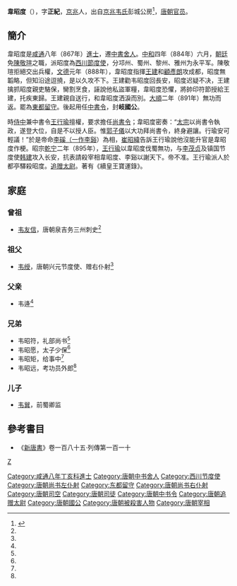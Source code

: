 '''韋昭度'''（{{bd|9世纪||895年|catIdx=W韋}}），字'''正紀'''，[[京兆|京兆]]人，出自[[京兆韦氏|京兆韦氏]]彭城公房<ref name=autogenerated1>{{Cite book | author =尚民杰 | title = 《唐长安家族葬地出土墓志辑纂》| location =北京| publisher =商务印书馆 | date=2019.04  | pages =447 |ISBN =978-7-100-16525-9| accessdate = 2019-08-07 | url = | language= zh-hant| quote = }}</ref>，[[唐朝|唐朝]][[官员|官员]]。

== 簡介 ==
韋昭度是[[咸通|咸通]]八年（867年）[[進士|進士]]，遷[[中書舍人|中書舍人]]。[[中和_(唐朝)|中和]]四年（884年）六月，[[唐朝政府|朝廷]]免[[陳敬瑄|陳敬瑄]]之職，派昭度為[[西川節度使|西川節度使]]，分邛州、蜀州、黎州、雅州为永平军。陳敬瑄拒絕交出兵權，[[文德_(唐朝)|文德]]元年（888年），韋昭度指揮[[王建_(前蜀)|王建]]和[[顧彥朗|顧彥朗]]攻成都，昭度無韜略，但知沿途逗撓，是以久攻不下。王建勸韦昭度回長安，昭度迟疑不决，王建擒抓昭度親吏駱保，臠割烹食，誣說他私盜軍糧，韋昭度恐懼，將帥印符節授給王建，托疾東歸。王建親自送行，和韋昭度洒淚而別。[[大順_(唐昭宗)|大順]]二年（891年）無功而返。罷為[[東都留守|東都留守]]。後起用任[[中書令|中書令]]，封'''岐國公'''。

時[[侍中|侍中]]兼中書令[[王行瑜|王行瑜]]擅權，要求擔任[[尚書令|尚書令]]；韋昭度密奏：“[[唐太宗|太宗]]以尚書令執政，遂登大位，自是不以授人臣。惟[[郭子儀|郭子儀]]以大功拜尚書令，終身避讓。行瑜安可輕議！”於是帝命[[李磎|李磎（一作李谿]]）為相，[[崔昭緯|崔昭緯]]告訴王行瑜說他沒能升官是韋昭度作梗。昭宗[[乾宁|乾宁]]二年（895年），[[王行瑜|王行瑜]]以韋昭度伐蜀無功，与[[李茂贞|李茂贞]]及镇国节度使[[韩建|韩建]]攻入长安，抗表請殺宰相韋昭度、李谿以謝天下。帝不准。王行瑜派人於都亭驛殺昭度。[[追赠|追赠]][[太尉|太尉]]。著有《續皇王寶運錄》。

==家庭==
===曾祖===
*[[韦友信|韦友信]]，唐朝泉吉务三州刺史<ref name=autogenerated1 />

===祖父===
*[[韦绶|韦绶]]，唐朝兴元节度使、赠右仆射<ref name=autogenerated1 />

===父亲===
*韦逄<ref name=autogenerated1 />

===兄弟===
*韦昭符，礼部尚书<ref name=autogenerated1 />
*韦昭愿，太子少保<ref name=autogenerated1 />
*韦昭矩，给事中<ref name=autogenerated1 />
*韦昭远，考功员外郎<ref name=autogenerated1 />

===儿子===
*[[韦巽|韦巽]]，前蜀卿监

==參考書目==
* 《[[新唐書|新唐書]]》卷一百八十五‧列傳第一百一十

{{start box}}
{{s-before|[[萧遘|萧遘]]}}
{{s-title|[[唐朝|唐朝]][[尚书左仆射|尚书左仆射]]|884年—885年}}
{{s-after|[[裴澈|裴澈]]}}
{{s-before|[[张濬|张濬]]}}
{{s-title|[[唐朝|唐朝]][[尚书右仆射|尚书右仆射]]|（非宰相）<br>891年—893年}}
{{s-after|[[崔昭纬|崔昭纬]]}}
{{s-before|[[萧遘|萧遘]]}}
{{s-title|[[唐朝|唐朝]][[司空|司空]]|885年—887年}}
{{s-after|[[孔纬|孔纬]]}}
{{s-before|[[萧遘|萧遘]]}}
{{s-title|[[唐朝|唐朝]][[司徒|司徒]]|887年—888年}}
{{s-after|[[孔纬|孔纬]]}}
{{end box}}

{{DEFAULTSORT:W}}

[[category:京兆韦氏|Z]]
[[Category:咸通八年丁亥科進士|Category:咸通八年丁亥科進士]]
[[Category:唐朝中书舍人|Category:唐朝中书舍人]]
[[Category:西川节度使|Category:西川节度使]]
[[Category:唐朝尚书左仆射|Category:唐朝尚书左仆射]]
[[Category:东都留守|Category:东都留守]]
[[Category:唐朝尚书右仆射|Category:唐朝尚书右仆射]]
[[Category:唐朝司空|Category:唐朝司空]]
[[Category:唐朝司徒|Category:唐朝司徒]]
[[Category:唐朝中书令|Category:唐朝中书令]]
[[Category:唐朝追赠太尉|Category:唐朝追赠太尉]]
[[Category:唐朝國公|Category:唐朝國公]]
[[Category:唐朝被殺害人物|Category:唐朝被殺害人物]]
[[Category:唐朝宰相|Category:唐朝宰相]]